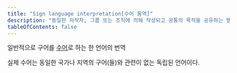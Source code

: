 ```yaml
---
title: "Sign language interpretation[수어 통역]"
description: "동일한 저작자, 그룹 또는 조직에 의해 작성되고 공통의 목적을 공유하는 웹 페이지의 모음"
tableOfContents: false
---
```



일반적으로 구어를 [수어](../sign-language "의미를 전달하기 위해 손과 팔, 얼굴표정 또는 몸의 자세를 조합한 움직임을 사용하여 표현하는 언어")로 하는 한 언어의 번역

<Aside title="참고">
실제 수어는 동일한 국가나 지역의 구어(들)와 관련이 없는 독립된 언어이다.
</Aside>
